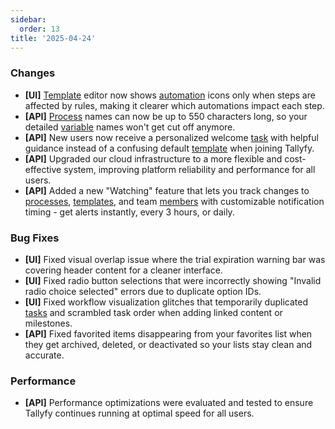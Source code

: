 ```yaml
---
sidebar:
  order: 13
title: '2025-04-24'
---
```


### Changes

- **[UI]** [Template](/products/pro/documenting/templates/) editor now shows [automation](/products/pro/documenting/templates/automations/) icons only when steps are affected by rules, making it clearer which automations impact each step.
- **[API]** [Process](/products/pro/tracking-and-tasks/processes/) names can now be up to 550 characters long, so your detailed [variable](/products/pro/documenting/templates/variables/) names won't get cut off anymore.
- **[API]** New users now receive a personalized welcome [task](/products/pro/tracking-and-tasks/tasks/) with helpful guidance instead of a confusing default [template](/products/pro/documenting/templates/) when joining Tallyfy.
- **[API]** Upgraded our cloud infrastructure to a more flexible and cost-effective system, improving platform reliability and performance for all users.
- **[API]** Added a new "Watching" feature that lets you track changes to [processes](/products/pro/tracking-and-tasks/processes/), [templates](/products/pro/documenting/templates/), and team [members](/products/pro/documenting/members/) with customizable notification timing - get alerts instantly, every 3 hours, or daily.

### Bug Fixes

- **[UI]** Fixed visual overlap issue where the trial expiration warning bar was covering header content for a cleaner interface.
- **[UI]** Fixed radio button selections that were incorrectly showing "Invalid radio choice selected" errors due to duplicate option IDs.
- **[UI]** Fixed workflow visualization glitches that temporarily duplicated [tasks](/products/pro/tracking-and-tasks/tasks/) and scrambled task order when adding linked content or milestones.
- **[API]** Fixed favorited items disappearing from your favorites list when they get archived, deleted, or deactivated so your lists stay clean and accurate.

### Performance

- **[API]** Performance optimizations were evaluated and tested to ensure Tallyfy continues running at optimal speed for all users.